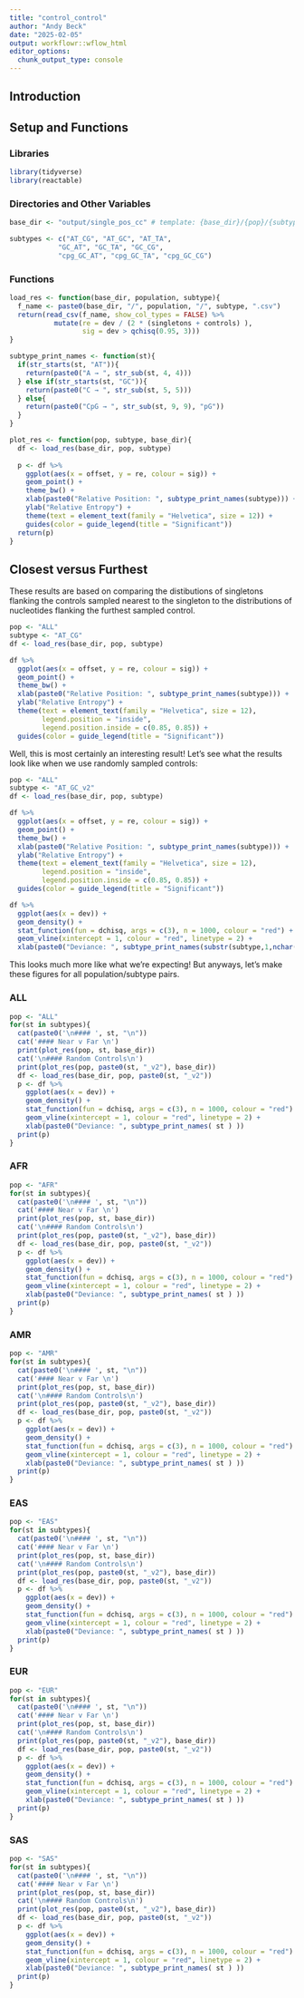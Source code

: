 ```yaml
---
title: "control_control"
author: "Andy Beck"
date: "2025-02-05"
output: workflowr::wflow_html
editor_options:
  chunk_output_type: console
---
```


## Introduction

## Setup and Functions

### Libraries 

```r
library(tidyverse)
library(reactable)
```

### Directories and Other Variables

```r
base_dir <- "output/single_pos_cc" # template: {base_dir}/{pop}/{subtype}.csv or {subtype}_v2.csv

subtypes <- c("AT_CG", "AT_GC", "AT_TA",
            "GC_AT", "GC_TA", "GC_CG",
            "cpg_GC_AT", "cpg_GC_TA", "cpg_GC_CG")
```

### Functions

```r
load_res <- function(base_dir, population, subtype){
  f_name <- paste0(base_dir, "/", population, "/", subtype, ".csv")
  return(read_csv(f_name, show_col_types = FALSE) %>%
           mutate(re = dev / (2 * (singletons + controls) ),
                  sig = dev > qchisq(0.95, 3)))
}

subtype_print_names <- function(st){
  if(str_starts(st, "AT")){
    return(paste0("A → ", str_sub(st, 4, 4)))
  } else if(str_starts(st, "GC")){
    return(paste0("C → ", str_sub(st, 5, 5)))
  } else{
    return(paste0("CpG → ", str_sub(st, 9, 9), "pG"))
  }
}

plot_res <- function(pop, subtype, base_dir){
  df <- load_res(base_dir, pop, subtype)
  
  p <- df %>%
    ggplot(aes(x = offset, y = re, colour = sig)) +
    geom_point() +
    theme_bw() +
    xlab(paste0("Relative Position: ", subtype_print_names(subtype))) +
    ylab("Relative Entropy") +
    theme(text = element_text(family = "Helvetica", size = 12)) +
    guides(color = guide_legend(title = "Significant"))
  return(p)
}
```

## Closest versus Furthest

These results are based on comparing the distibutions of singletons flanking the controls sampled nearest to the singleton to the distributions of nucleotides flanking the furthest sampled control.

```r
pop <- "ALL"
subtype <- "AT_CG"
df <- load_res(base_dir, pop, subtype)

df %>%
  ggplot(aes(x = offset, y = re, colour = sig)) +
  geom_point() +
  theme_bw() +
  xlab(paste0("Relative Position: ", subtype_print_names(subtype))) +
  ylab("Relative Entropy") +
  theme(text = element_text(family = "Helvetica", size = 12),
        legend.position = "inside",
        legend.position.inside = c(0.85, 0.85)) +
  guides(color = guide_legend(title = "Significant"))

```

Well, this is most certainly an interesting result! Let's see what the results look like when we use randomly sampled controls:

```r
pop <- "ALL"
subtype <- "AT_GC_v2"
df <- load_res(base_dir, pop, subtype)

df %>%
  ggplot(aes(x = offset, y = re, colour = sig)) +
  geom_point() +
  theme_bw() +
  xlab(paste0("Relative Position: ", subtype_print_names(subtype))) +
  ylab("Relative Entropy") +
  theme(text = element_text(family = "Helvetica", size = 12),
        legend.position = "inside",
        legend.position.inside = c(0.85, 0.85)) +
  guides(color = guide_legend(title = "Significant"))

df %>%
  ggplot(aes(x = dev)) +
  geom_density() +
  stat_function(fun = dchisq, args = c(3), n = 1000, colour = "red") + 
  geom_vline(xintercept = 1, colour = "red", linetype = 2) +
  xlab(paste0("Deviance: ", subtype_print_names(substr(subtype,1,nchar(subtype)-3) )))
```

This looks much more like what we're expecting! But anyways, let's make these figures for all population/subtype pairs.

### ALL

```r

pop <- "ALL"
for(st in subtypes){
  cat(paste0('\n#### ', st, "\n"))
  cat('#### Near v Far \n')
  print(plot_res(pop, st, base_dir))
  cat('\n#### Random Controls\n')
  print(plot_res(pop, paste0(st, "_v2"), base_dir))
  df <- load_res(base_dir, pop, paste0(st, "_v2"))
  p <- df %>%
    ggplot(aes(x = dev)) +
    geom_density() +
    stat_function(fun = dchisq, args = c(3), n = 1000, colour = "red") + 
    geom_vline(xintercept = 1, colour = "red", linetype = 2) +
    xlab(paste0("Deviance: ", subtype_print_names( st ) ))
  print(p)
}

```

### AFR

```r
pop <- "AFR"
for(st in subtypes){
  cat(paste0('\n#### ', st, "\n"))
  cat('#### Near v Far \n')
  print(plot_res(pop, st, base_dir))
  cat('\n#### Random Controls\n')
  print(plot_res(pop, paste0(st, "_v2"), base_dir))
  df <- load_res(base_dir, pop, paste0(st, "_v2"))
  p <- df %>%
    ggplot(aes(x = dev)) +
    geom_density() +
    stat_function(fun = dchisq, args = c(3), n = 1000, colour = "red") + 
    geom_vline(xintercept = 1, colour = "red", linetype = 2) +
    xlab(paste0("Deviance: ", subtype_print_names( st ) ))
  print(p)
}
```

### AMR

```r
pop <- "AMR"
for(st in subtypes){
  cat(paste0('\n#### ', st, "\n"))
  cat('#### Near v Far \n')
  print(plot_res(pop, st, base_dir))
  cat('\n#### Random Controls\n')
  print(plot_res(pop, paste0(st, "_v2"), base_dir))
  df <- load_res(base_dir, pop, paste0(st, "_v2"))
  p <- df %>%
    ggplot(aes(x = dev)) +
    geom_density() +
    stat_function(fun = dchisq, args = c(3), n = 1000, colour = "red") + 
    geom_vline(xintercept = 1, colour = "red", linetype = 2) +
    xlab(paste0("Deviance: ", subtype_print_names( st ) ))
  print(p)
}
```

### EAS

```r
pop <- "EAS"
for(st in subtypes){
  cat(paste0('\n#### ', st, "\n"))
  cat('#### Near v Far \n')
  print(plot_res(pop, st, base_dir))
  cat('\n#### Random Controls\n')
  print(plot_res(pop, paste0(st, "_v2"), base_dir))
  df <- load_res(base_dir, pop, paste0(st, "_v2"))
  p <- df %>%
    ggplot(aes(x = dev)) +
    geom_density() +
    stat_function(fun = dchisq, args = c(3), n = 1000, colour = "red") + 
    geom_vline(xintercept = 1, colour = "red", linetype = 2) +
    xlab(paste0("Deviance: ", subtype_print_names( st ) ))
  print(p)
}
```

### EUR

```r
pop <- "EUR"
for(st in subtypes){
  cat(paste0('\n#### ', st, "\n"))
  cat('#### Near v Far \n')
  print(plot_res(pop, st, base_dir))
  cat('\n#### Random Controls\n')
  print(plot_res(pop, paste0(st, "_v2"), base_dir))
  df <- load_res(base_dir, pop, paste0(st, "_v2"))
  p <- df %>%
    ggplot(aes(x = dev)) +
    geom_density() +
    stat_function(fun = dchisq, args = c(3), n = 1000, colour = "red") + 
    geom_vline(xintercept = 1, colour = "red", linetype = 2) +
    xlab(paste0("Deviance: ", subtype_print_names( st ) ))
  print(p)
}
```

### SAS

```r
pop <- "SAS"
for(st in subtypes){
  cat(paste0('\n#### ', st, "\n"))
  cat('#### Near v Far \n')
  print(plot_res(pop, st, base_dir))
  cat('\n#### Random Controls\n')
  print(plot_res(pop, paste0(st, "_v2"), base_dir))
  df <- load_res(base_dir, pop, paste0(st, "_v2"))
  p <- df %>%
    ggplot(aes(x = dev)) +
    geom_density() +
    stat_function(fun = dchisq, args = c(3), n = 1000, colour = "red") + 
    geom_vline(xintercept = 1, colour = "red", linetype = 2) +
    xlab(paste0("Deviance: ", subtype_print_names( st ) ))
  print(p)
}
```


